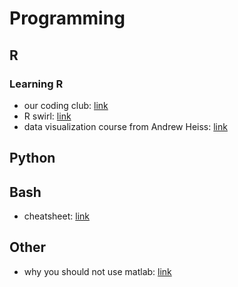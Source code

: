 # Programming {#programming}

## R

### Learning R

- our coding club: [link](https://ourcodingclub.github.io/course)
- R swirl: [link](https://swirlstats.com/students.html)
- data visualization course from Andrew Heiss: [link](https://datavizm20.classes.andrewheiss.com/)

## Python

## Bash

- cheatsheet: [link](https://devhints.io/bash)

## Other

- why you should not use matlab: [link](https://souravmishra.net/posts/tech/RethinkMATLAB.html)